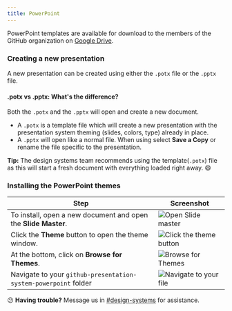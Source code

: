 ```yaml
---
title: PowerPoint
---
```


PowerPoint templates are available for download to the members of the GitHub organization on [Google Drive](https://drive.google.com/drive/folders/1VWvx1oprxuXhyat1b3quiHxyv-g1G2SN).

### Creating a new presentation

A new presentation can be created using either the `.potx` file or the `.pptx` file.

#### .potx vs .pptx: What's the difference?

Both the `.potx` and the `.pptx` will open and create a new document.

- A `.potx` is a template file which will create a new presentation with the presentation system theming (slides, colors, type) already in place.
- A `.pptx` will open like a normal file. When using select **Save a Copy** or rename the file specific to the presentation.

**Tip:** The design systems team recommends using the template(`.potx`) file as this will start a fresh document with everything loaded right away. 😄

### Installing the PowerPoint themes

| Step                                                            | Screenshot                                                                                                                      |
| --------------------------------------------------------------- | ------------------------------------------------------------------------------------------------------------------------------- |
| To install, open a new document and open the **Slide Master**.  | ![Open Slide master](https://user-images.githubusercontent.com/10384315/57048191-d552ab80-6c27-11e9-81c5-3ca6c61ac6bf.png)      |
| Click the **Theme** button to open the theme window.            | ![Click the theme button](https://user-images.githubusercontent.com/10384315/57048292-4003e700-6c28-11e9-9f34-600c15feb4de.png) |
| At the bottom, click on **Browse for Themes**.                  | ![Browse for Themes](https://user-images.githubusercontent.com/10384315/57048344-6a55a480-6c28-11e9-8f61-70ed23816606.png)      |
| Navigate to your `github-presentation-system-powerpoint` folder | ![Navigate to your file](https://user-images.githubusercontent.com/10384315/57048569-58283600-6c29-11e9-890c-f75694b67d5a.png)  |

<Note>


😕 **Having trouble?** Message us in [#design-systems](https://github.slack.com/messages/C0ZCGGGJ2) for assistance.

</Note>
